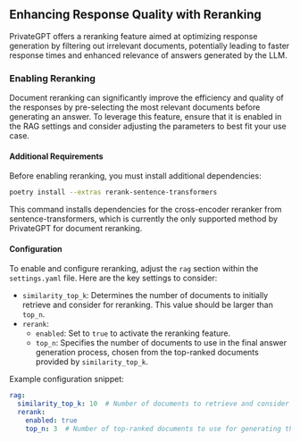 ## Enhancing Response Quality with Reranking

PrivateGPT offers a reranking feature aimed at optimizing response generation by filtering out irrelevant documents, potentially leading to faster response times and enhanced relevance of answers generated by the LLM.

### Enabling Reranking

Document reranking can significantly improve the efficiency and quality of the responses by pre-selecting the most relevant documents before generating an answer. To leverage this feature, ensure that it is enabled in the RAG settings and consider adjusting the parameters to best fit your use case.

#### Additional Requirements

Before enabling reranking, you must install additional dependencies:

```bash
poetry install --extras rerank-sentence-transformers
```

This command installs dependencies for the cross-encoder reranker from sentence-transformers, which is currently the only supported method by PrivateGPT for document reranking.

#### Configuration

To enable and configure reranking, adjust the `rag` section within the `settings.yaml` file. Here are the key settings to consider:

- `similarity_top_k`: Determines the number of documents to initially retrieve and consider for reranking. This value should be larger than `top_n`.
- `rerank`:
  - `enabled`: Set to `true` to activate the reranking feature.
  - `top_n`: Specifies the number of documents to use in the final answer generation process, chosen from the top-ranked documents provided by `similarity_top_k`.

Example configuration snippet:

```yaml
rag:
  similarity_top_k: 10  # Number of documents to retrieve and consider for reranking
  rerank:
    enabled: true
    top_n: 3  # Number of top-ranked documents to use for generating the answer
```